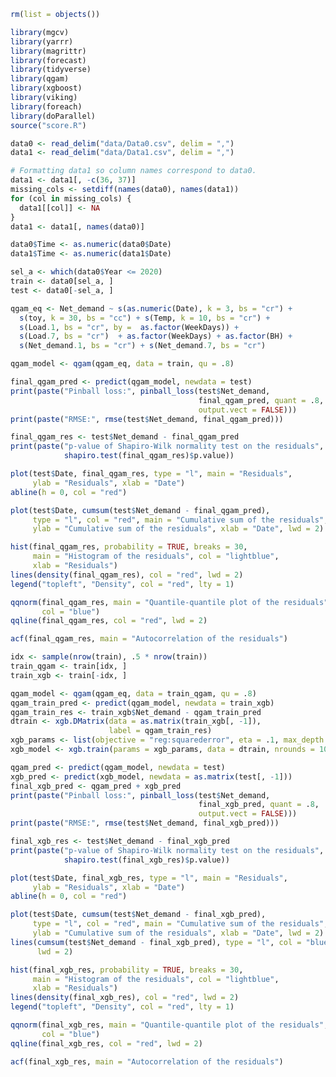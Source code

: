 ```r
rm(list = objects())

library(mgcv)
library(yarrr)
library(magrittr)
library(forecast)
library(tidyverse)
library(qgam)
library(xgboost)
library(viking)
library(foreach)
library(doParallel)
source("score.R")

data0 <- read_delim("data/Data0.csv", delim = ",")
data1 <- read_delim("data/Data1.csv", delim = ",")

# Formatting data1 so column names correspond to data0.
data1 <- data1[, -c(36, 37)]
missing_cols <- setdiff(names(data0), names(data1))
for (col in missing_cols) {
  data1[[col]] <- NA
}
data1 <- data1[, names(data0)]

data0$Time <- as.numeric(data0$Date)
data1$Time <- as.numeric(data1$Date)

sel_a <- which(data0$Year <= 2020)
train <- data0[sel_a, ]
test <- data0[-sel_a, ]
```

```r
qgam_eq <- Net_demand ~ s(as.numeric(Date), k = 3, bs = "cr") +
  s(toy, k = 30, bs = "cc") + s(Temp, k = 10, bs = "cr") +
  s(Load.1, bs = "cr", by =  as.factor(WeekDays)) +
  s(Load.7, bs = "cr")  + as.factor(WeekDays) + as.factor(BH) +
  s(Net_demand.1, bs = "cr") + s(Net_demand.7, bs = "cr")

qgam_model <- qgam(qgam_eq, data = train, qu = .8)

final_qgam_pred <- predict(qgam_model, newdata = test)
print(paste("Pinball loss:", pinball_loss(test$Net_demand,
                                          final_qgam_pred, quant = .8,
                                          output.vect = FALSE)))
print(paste("RMSE:", rmse(test$Net_demand, final_qgam_pred)))

final_qgam_res <- test$Net_demand - final_qgam_pred
print(paste("p-value of Shapiro-Wilk normality test on the residuals",
            shapiro.test(final_qgam_res)$p.value))

plot(test$Date, final_qgam_res, type = "l", main = "Residuals",
     ylab = "Residuals", xlab = "Date")
abline(h = 0, col = "red")

plot(test$Date, cumsum(test$Net_demand - final_qgam_pred),
     type = "l", col = "red", main = "Cumulative sum of the residuals",
     ylab = "Cumulative sum of the residuals", xlab = "Date", lwd = 2)

hist(final_qgam_res, probability = TRUE, breaks = 30,
     main = "Histogram of the residuals", col = "lightblue",
     xlab = "Residuals")
lines(density(final_qgam_res), col = "red", lwd = 2)
legend("topleft", "Density", col = "red", lty = 1)

qqnorm(final_qgam_res, main = "Quantile-quantile plot of the residuals",
       col = "blue")
qqline(final_qgam_res, col = "red", lwd = 2)

acf(final_qgam_res, main = "Autocorrelation of the residuals")
```

```r
idx <- sample(nrow(train), .5 * nrow(train))
train_qgam <- train[idx, ]
train_xgb <- train[-idx, ]

qgam_model <- qgam(qgam_eq, data = train_qgam, qu = .8)
qgam_train_pred <- predict(qgam_model, newdata = train_xgb)
qgam_train_res <- train_xgb$Net_demand - qgam_train_pred
dtrain <- xgb.DMatrix(data = as.matrix(train_xgb[, -1]),
                      label = qgam_train_res)
xgb_params <- list(objective = "reg:squarederror", eta = .1, max_depth = 3)
xgb_model <- xgb.train(params = xgb_params, data = dtrain, nrounds = 100)

qgam_pred <- predict(qgam_model, newdata = test)
xgb_pred <- predict(xgb_model, newdata = as.matrix(test[, -1]))
final_xgb_pred <- qgam_pred + xgb_pred
print(paste("Pinball loss:", pinball_loss(test$Net_demand,
                                          final_xgb_pred, quant = .8,
                                          output.vect = FALSE)))
print(paste("RMSE:", rmse(test$Net_demand, final_xgb_pred)))

final_xgb_res <- test$Net_demand - final_xgb_pred
print(paste("p-value of Shapiro-Wilk normality test on the residuals",
            shapiro.test(final_xgb_res)$p.value))

plot(test$Date, final_xgb_res, type = "l", main = "Residuals",
     ylab = "Residuals", xlab = "Date")
abline(h = 0, col = "red")

plot(test$Date, cumsum(test$Net_demand - final_xgb_pred),
     type = "l", col = "red", main = "Cumulative sum of the residuals",
     ylab = "Cumulative sum of the residuals", xlab = "Date", lwd = 2)
lines(cumsum(test$Net_demand - final_xgb_pred), type = "l", col = "blue",
      lwd = 2)

hist(final_xgb_res, probability = TRUE, breaks = 30,
     main = "Histogram of the residuals", col = "lightblue",
     xlab = "Residuals")
lines(density(final_xgb_res), col = "red", lwd = 2)
legend("topleft", "Density", col = "red", lty = 1)

qqnorm(final_xgb_res, main = "Quantile-quantile plot of the residuals",
       col = "blue")
qqline(final_xgb_res, col = "red", lwd = 2)

acf(final_xgb_res, main = "Autocorrelation of the residuals")
```
